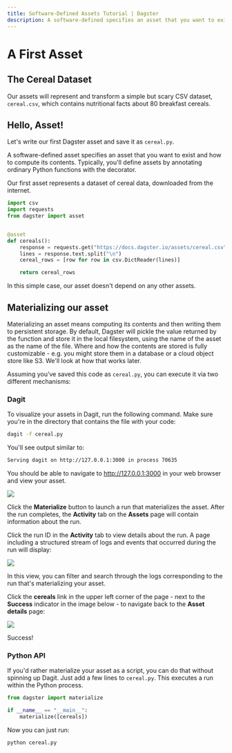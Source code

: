 ```yaml
---
title: Software-Defined Assets Tutorial | Dagster
description: A software-defined specifies an asset that you want to exist and how to compute its contents.
---
```


# A First Asset

## The Cereal Dataset

Our assets will represent and transform a simple but scary CSV dataset, `cereal.csv`, which contains nutritional facts about 80 breakfast cereals.

## Hello, Asset!

Let's write our first Dagster asset and save it as `cereal.py`.

A software-defined asset specifies an asset that you want to exist and how to compute its contents. Typically, you'll define assets by annotating ordinary Python functions with the <PyObject module="dagster" object="asset" decorator /> decorator.

Our first asset represents a dataset of cereal data, downloaded from the internet.

```python file=/guides/dagster/asset_tutorial/cereal.py startafter=start_asset_marker endbefore=end_asset_marker
import csv
import requests
from dagster import asset


@asset
def cereals():
    response = requests.get("https://docs.dagster.io/assets/cereal.csv")
    lines = response.text.split("\n")
    cereal_rows = [row for row in csv.DictReader(lines)]

    return cereal_rows
```

In this simple case, our asset doesn't depend on any other assets.

## Materializing our asset

Materializing an asset means computing its contents and then writing them to persistent storage. By default, Dagster will pickle the value returned by the function and store it in the local filesystem, using the name of the asset as the name of the file. Where and how the contents are stored is fully customizable - e.g. you might store them in a database or a cloud object store like S3. We'll look at how that works later.

Assuming you’ve saved this code as `cereal.py`, you can execute it via two different mechanisms:

### Dagit

To visualize your assets in Dagit, run the following command. Make sure you're in the directory that contains the file with your code:

```bash
dagit -f cereal.py
```

You'll see output similar to:

```bash
Serving dagit on http://127.0.0.1:3000 in process 70635
```

You should be able to navigate to <http://127.0.0.1:3000> in your web browser and view your asset.

<Image
src="/images/dagster/guides/asset-tutorial/defining-an-asset/defining_an_asset.png"
width={2662}
height={1618}
/>

Click the **Materialize** button to launch a run that materializes the asset. After the run completes, the **Activity** tab on the **Assets** page will contain information about the run.

Click the run ID in the **Activity** tab to view details about the run. A page including a structured stream of logs and events that occurred during the run will display:

<Image
src="/images/dagster/guides/asset-tutorial/defining-an-asset/asset_run.png"
width={2662}
height={1618}
/>

In this view, you can filter and search through the logs corresponding to the run that's materializing your asset.

Click the **cereals** link in the upper left corner of the page - next to the **Success** indicator in the image below - to navigate back to the **Asset details** page:

<Image
src="/images/dagster/guides/asset-tutorial/defining-an-asset/asset_details.png"
width={2662}
height={1618}
/>

Success!

### Python API

If you'd rather materialize your asset as a script, you can do that without spinning up Dagit. Just add a few lines to `cereal.py`. This executes a run within the Python process.

```python file=/guides/dagster/asset_tutorial/cereal.py startafter=start_materialize_marker endbefore=end_materialize_marker
from dagster import materialize

if __name__ == "__main__":
    materialize([cereals])
```

Now you can just run:

```bash
python cereal.py
```
